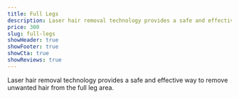 ```yaml
---
title: Full Legs
description: Laser hair removal technology provides a safe and effective way to remove unwanted hair from the full leg area.
price: 300
slug: full-legs
showHeader: true
showFooter: true
showCta: true
showReviews: true
---
```


Laser hair removal technology provides a safe and effective way to remove unwanted hair from the full leg area.
